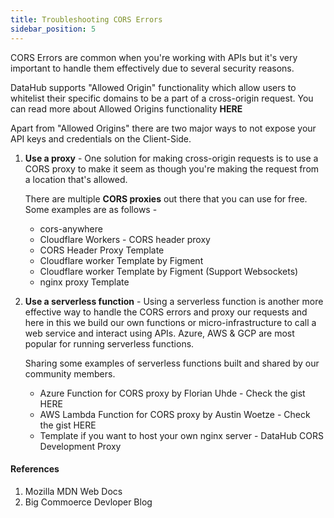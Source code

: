 ```yaml
---
title: Troubleshooting CORS Errors
sidebar_position: 5
---
```



CORS Errors are common when you're working with APIs but it's very important to handle them effectively due to several security reasons.

DataHub supports "Allowed Origin" functionality which allow users to whitelist their specific domains to be a part of a cross-origin request. You can read more about Allowed Origins functionality <Link to="/quickstart/settings-and-security#add-allowed-origin">**HERE**</Link>

Apart from "Allowed Origins" there are two major ways to not expose your API keys and credentials on the Client-Side.

1. **Use a proxy** - One solution for making cross-origin requests is to use a CORS proxy to make it seem as though you're making the request from a location that's allowed.

   There are multiple <Link to="https://gist.github.com/jimmywarting/ac1be6ea0297c16c477e17f8fbe51347">**CORS proxies**</Link> out there that you can use for free. Some examples are as follows -

   - <Link to="https://github.com/Rob--W/cors-anywhere">cors-anywhere</Link>
   - <Link to="https://developers.cloudflare.com/workers/examples/cors-header-proxy">
       Cloudflare Workers - CORS header proxy
     </Link>
   - <Link to="https://github.com/cloudflare/template-registry/blob/f2a21ff87a4f9c60ce1d426e9e8d2e6807b786fd/templates/javascript/cors_header_proxy.js">
       CORS Header Proxy Template
     </Link>
   - <Link to="https://gist.github.com/ajcronk/d97fc7e5f1f1d9754753b28e8dd187b1">
       Cloudflare worker Template by Figment
     </Link>
   - <Link to="https://gist.github.com/mkornatz/d7daca0203260340ffff7e85399a48db">
       Cloudflare worker Template by Figment (Support Websockets)
     </Link>
   - <Link to="https://gist.github.com/mkornatz/24e573923d6340b1aca8487225eb65e2">
       nginx proxy Template
     </Link>

2. **Use a serverless function** - Using a serverless function is another more effective way to handle the CORS errors and proxy our requests and here in this we build our own functions or micro-infrastructure to call a web service and interact using APIs. Azure, AWS & GCP are most popular for running serverless functions.

   Sharing some examples of serverless functions built and shared by our community members.

   - Azure Function for CORS proxy by <Link to="https://github.com/floAr">Florian Uhde</Link> - Check the gist <Link to="https://gist.github.com/floAr/95db6ed96b1b0cf70a0513698a3979f7">HERE</Link>
   - AWS Lambda Function for CORS proxy by <Link to="https://github.com/AustinWoetzel">Austin Woetze</Link> - Check the gist <Link to="https://gist.github.com/AustinWoetzel/da808287f35effd2419ef44ed8593054">HERE</Link>
   - Template if you want to host your own nginx server - <Link to="https://github.com/figment-networks/datahub-cors-dev-proxy">DataHub CORS Development Proxy</Link>

#### References

1. <Link to="https://developer.mozilla.org/en-US/docs/Web/HTTP/CORS">
     Mozilla MDN Web Docs
   </Link>
2. <Link to="https://medium.com/bigcommerce-developer-blog/lets-talk-about-cors-84800c726919">
     Big Commoerce Devloper Blog
   </Link>

